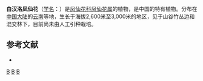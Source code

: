 {{Speciesbox 
| taxon = Impatiens bahanensis
| authority = Hand.-Mazz.
}}
'''白汉洛凤仙花'''（[[学名|学名]]：{{lang|la|''Impatiens bahanensis''}}）是[[凤仙花科|凤仙花科]][[凤仙花属|凤仙花属]]的植物，是中国的特有植物。分布在[[中国大陆|中国大陆]]的[[云南|云南]]等地，生长于海拔2,600米至3,000米的地区，见于山谷竹丛边和混交林下，目前尚未由人工引种栽培。

== 参考文献 ==
<div class="references-small">
* {{cite web| url =http://www.bioinfo.cn/db05/KmzwSpecies.php?action=view&id=1941| title =白汉洛凤仙花| work =《中国高等植物数据库全库》| publisher =中国科学院微生物研究所| author =昆明植物研究所| accessdate =2009-02-22| deadurl =yes| archiveurl =https://web.archive.org/web/20160305055256/http://www.bioinfo.cn/db05/KmzwSpecies.php?action=view&id=1941| archivedate =2016-03-05}}
</div>
{{Taxonbar|from=Q15225751}}

[[Category:凤仙花属|B]]
[[Category:中國特有植物|B]]
[[Category:云南植物|B]]